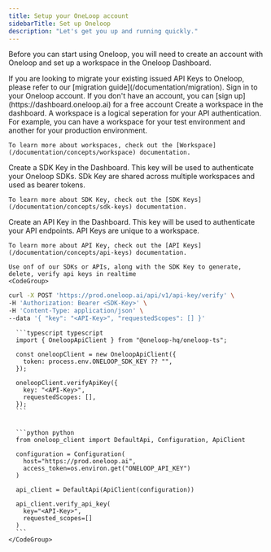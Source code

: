 ```yaml
---
title: Setup your OneLoop account
sidebarTitle: Set up Oneloop
description: "Let's get you up and running quickly."
---
```


Before you can start using Oneloop, you will need to create an account with Oneloop and set up a workspace in the Oneloop Dashboard.

<Info>
  If you are looking to migrate your existing issued API Keys to Oneloop, please
  refer to our [migration guide](/documentation/migration).
</Info>

<Steps titleSize="h3">
<Step  title="Sign in">Sign in to your Oneloop account. If you don't have an account, you can [sign up](https://dashboard.oneloop.ai) for a free account</Step>

  <Step title="Create a Oneloop Workspace">
    Create a workspace in the dashboard. A workspace is a logical seperation for your API authentication. For example, you can have a workspace for your test environment and another for your production environment.

    To learn more about workspaces, check out the [Workspace](/documentation/concepts/workspace) documentation.

  </Step>
  <Step title="Generate SDK Key">
    Create a SDK Key in the Dashboard. This key will be used to authenticate your Oneloop SDKs. SDk Key are shared across multiple workspaces and used as bearer tokens. 
    
    To learn more about SDK Key, check out the [SDK Keys](/documentation/concepts/sdk-keys) documentation.
    
  </Step>

  <Step title="Generate API Key">
    Create an API Key in the Dashboard. This key will be used to authenticate your API endpoints. API Keys are unique to a workspace.

    To learn more about API Key, check out the [API Keys](/documentation/concepts/api-keys) documentation.

  </Step>

  <Step title="Add Oneloop to your code">

    Use onf of our SDKs or APIs, along with the SDK Key to generate, delete, verify api keys in realtime
    <CodeGroup>

```bash cURL
curl -X POST 'https://prod.oneloop.ai/api/v1/api-key/verify' \
-H 'Authorization: Bearer <SDK-Key>' \
-H 'Content-Type: application/json' \
--data '{ "key": "<API-Key>", "requestedScopes": [] }'
```

      ```typescript typescript
      import { OneloopApiClient } from "@oneloop-hq/oneloop-ts";

      const oneloopClient = new OneloopApiClient({
        token: process.env.ONELOOP_SDK_KEY ?? "",
      });

      oneloopClient.verifyApiKey({
        key: "<API-Key>",
        requestedScopes: [],
      });
      ```


      ```python python
      from oneloop_client import DefaultApi, Configuration, ApiClient

      configuration = Configuration(
        host="https://prod.oneloop.ai",
        access_token=os.environ.get("ONELOOP_API_KEY")
      )

      api_client = DefaultApi(ApiClient(configuration))

      api_client.verify_api_key(
        key="<API-Key>",
        requested_scopes=[]
      )
      ```
    </CodeGroup>

  </Step>
</Steps>
